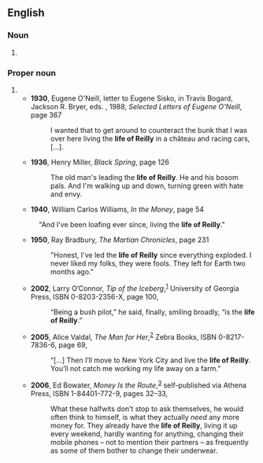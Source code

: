 {{rfv}}
==English==

===Noun===
{{en-noun|sg=[[life]] [[of]] [[Reilly]]|lives of Reilly}}

# {{rare}} {{alternative spelling of|[[life of Riley]]}}

===Proper noun===
{{en-proper noun|sg=the [[life]] [[of]] [[Reilly]]}}

# {{alternative spelling of|[[life of Riley|the life of Riley]]}}
#* '''1930''', Eugene O'Neill, letter to Eugene Sisko, in Travis Bogard, Jackson R. Bryer, eds. , 1988, ''Selected Letters of Eugene O'Neill'', page 367
#*: I wanted that to get around to counteract the bunk that I was over here living the '''life of Reilly''' in a château and racing cars,  […].
#* '''1936''', Henry Miller, ''Black Spring'', page 126
#*: The old man's leading the '''life of Reilly'''. He and his bosom pals. And I'm walking up and down, turning green with hate and envy.
#* '''1940''', William Carlos Williams, ''In the Money'', page 54
#: "And I've been loafing ever since, living the '''life of Reilly'''."
#* '''1950''', Ray Bradbury, ''The Martian Chronicles'', page 231
#*: "Honest, I've led the '''life of Reilly''' since everything exploded. I never liked my folks, they were fools. They left for Earth two months ago."
#* '''2002''', Larry O’Connor, ''Tip of the Iceberg'',<sup>[http://books.google.com/books?id=w9Vd-aNrIr4C]</sup> University of Georgia Press, ISBN 0-8203-2356-X, page 100,
#*: “Being a bush pilot,” he said, finally, smiling broadly, “is the '''life of Reilly'''.”
#* '''2005''', Alice Valdal, ''The Man for Her'',<sup>[http://books.google.com/books?id=dnF7Zk3BUVUC]</sup> Zebra Books, ISBN 0-8217-7836-6, page 69,
#*: “[…] Then I’ll move to New York City and live the '''life of Reilly'''. You’ll not catch me working my life away on a farm.” <!-- quotation marks in original -->
#* '''2006''', Ed Bowater, ''Money Is the Route'',<sup>[http://books.google.com/books?id=KR96nWAEFHEC]</sup> self-published via Athena Press, ISBN 1-84401-772-9, pages 32–33,
#*: What these halfwits don’t stop to ask themselves, he would often think to himself, is what they actually ''need'' any more money for. They already have the '''life of Reilly''', living it up every weekend, hardly wanting for anything, changing their mobile phones – not to mention their partners – as frequently as some of them bother to change their underwear.
